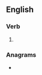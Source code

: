 ==English==

===Verb===
{{head|en|verb form}}

# {{en-past of|ouse}}

===Anagrams===
* {{l|en|douse}}